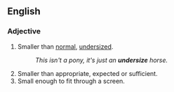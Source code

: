 ==English==

===Adjective===
{{en-adj}}

# Smaller than [[normal]], [[undersized]].
#:''This isn't a pony, it's just an '''undersize''' horse.''
#Smaller than appropriate, expected or sufficient.
#Small enough to fit through a screen.